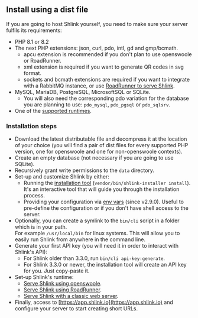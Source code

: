 
## Install using a dist file

If you are going to host Shlink yourself, you need to make sure your server fulfils its requirements:

* PHP 8.1 or 8.2
* The next PHP extensions: json, curl, pdo, intl, gd and gmp/bcmath.
    * apcu extension is recommended if you don't plan to use openswoole or RoadRunner.
    * xml extension is required if you want to generate QR codes in svg format.
    * sockets and bcmath extensions are required if you want to integrate with a RabbitMQ instance, or use [RoadRunner to serve Shlink](/documentation/supported-runtimes/serve-with-roadrunner/).
* MySQL, MariaDB, PostgreSQL, MicrosoftSQL or SQLite.
    * You will also need the corresponding pdo variation for the database you are planning to use: `pdo_mysql`, `pdo_pgsql` or `pdo_sqlsrv`.
* One of the [supported runtimes](/documentation/supported-runtimes/).

### Installation steps

* Download the latest distributable file and decompress it at the location of your choice (you will find a pair of dist files for every supported PHP version, one for openswoole and one for non-openswoole contexts).
  <div className="text-center">
    <DownloadLatestBtn />
  </div>
* Create an empty database (not necessary if you are going to use SQLite).
* Recursively grant write permissions to the `data` directory.
* Set-up and customize Shlink by either:
  * Running the [installation tool](/documentation/command-line-interface/installation-tool) (`vendor/bin/shlink-installer install`). It's an interactive tool that will guide you through the installation process.
  * Providing your configuration via [env vars](/documentation/environment-variables) (since v2.9.0). Useful to pre-define the configuration or if you don't have shell access to the server.
* Optionally, you can create a symlink to the `bin/cli` script in a folder which is in your path.<br />For example `/usr/local/bin` for linux systems. This will allow you to easily run Shlink from anywhere in the command line.
* Generate your first API key (you will need it in order to interact with Shlink's API):
  * For Shlink older than 3.3.0, run `bin/cli api-key:generate`.
  * For Shlink 3.3.0 or newer, the installation tool will create an API key for you. Just copy-paste it.
* Set-up Shlink's runtime:
  * [Serve Shlink using openswoole](/documentation/supported-runtimes/serve-with-openswoole/).
  * [Serve Shlink using RoadRunner](/documentation/supported-runtimes/serve-with-roadrunner/).
  * [Serve Shlink with a classic web server](/documentation/supported-runtimes/classic-web-server/).
* Finally, access to [https://app.shlink.io](https://app.shlink.io) and configure your server to start creating short URLs.
